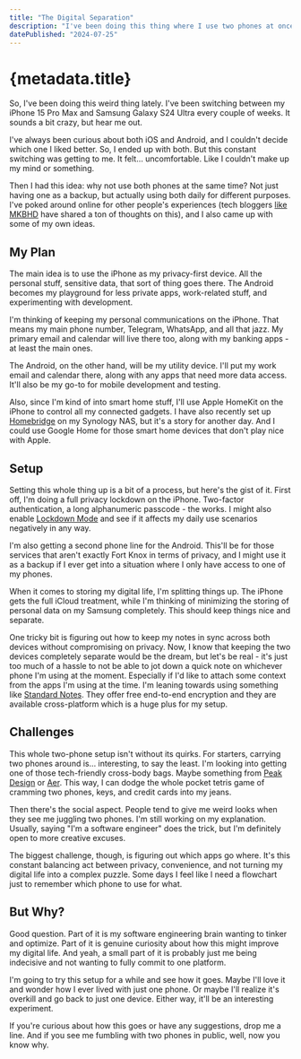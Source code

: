 ```yaml
---
title: "The Digital Separation"
description: "I've been doing this thing where I use two phones at once. Yeah, I know, it sounds a bit nuts. But stick with me here."
datePublished: "2024-07-25"
---
```



# {metadata.title}

So, I've been doing this weird thing lately. I've been switching between my iPhone 15 Pro Max and Samsung Galaxy S24 Ultra every couple of weeks. It sounds a bit crazy, but hear me out.

I've always been curious about both iOS and Android, and I couldn't decide which one I liked better. So, I ended up with both. But this constant switching was getting to me. It felt… uncomfortable. Like I couldn't make up my mind or something.

Then I had this idea: why not use both phones at the same time? Not just having one as a backup, but actually using both daily for different purposes. I've poked around online for other people's experiences (tech bloggers [like MKBHD](https://www.youtube.com/watch?v=QGbfOd_pVvc) have shared a ton of thoughts on this), and I also came up with some of my own ideas.

## My Plan

The main idea is to use the iPhone as my privacy-first device. All the personal stuff, sensitive data, that sort of thing goes there. The Android becomes my playground for less private apps, work-related stuff, and experimenting with development.

I'm thinking of keeping my personal communications on the iPhone. That means my main phone number, Telegram, WhatsApp, and all that jazz. My primary email and calendar will live there too, along with my banking apps - at least the main ones.

The Android, on the other hand, will be my utility device. I'll put my work email and calendar there, along with any apps that need more data access. It'll also be my go-to for mobile development and testing.

Also, since I'm kind of into smart home stuff, I'll use Apple HomeKit on the iPhone to control all my connected gadgets. I have also recently set up [Homebridge](https://homebridge.io) on my Synology NAS, but it's a story for another day. And I could use Google Home for those smart home devices that don't play nice with Apple.

## Setup

Setting this whole thing up is a bit of a process, but here's the gist of it. First off, I'm doing a full privacy lockdown on the iPhone. Two-factor authentication, a long alphanumeric passcode - the works. I might also enable [Lockdown Mode](https://support.apple.com/en-us/105120) and see if it affects my daily use scenarios negatively in any way.

I'm also getting a second phone line for the Android. This'll be for those services that aren't exactly Fort Knox in terms of privacy, and I might use it as a backup if I ever get into a situation where I only have access to one of my phones.

When it comes to storing my digital life, I'm splitting things up. The iPhone gets the full iCloud treatment, while I'm thinking of minimizing the storing of personal data on my Samsung completely. This should keep things nice and separate.

One tricky bit is figuring out how to keep my notes in sync across both devices without compromising on privacy. Now, I know that keeping the two devices completely separate would be the dream, but let's be real - it's just too much of a hassle to not be able to jot down a quick note on whichever phone I'm using at the moment. Especially if I'd like to attach some context from the apps I'm using at the time. I'm leaning towards using something like [Standard Notes](https://standardnotes.com). They offer free end-to-end encryption and they are available cross-platform which is a huge plus for my setup.

## Challenges

This whole two-phone setup isn't without its quirks. For starters, carrying two phones around is… interesting, to say the least. I'm looking into getting one of those tech-friendly cross-body bags. Maybe something from [Peak Design](https://peakdesign.com) or [Aer](https://aersf.com). This way, I can dodge the whole pocket tetris game of cramming two phones, keys, and credit cards into my jeans.

Then there's the social aspect. People tend to give me weird looks when they see me juggling two phones. I'm still working on my explanation. Usually, saying "I'm a software engineer" does the trick, but I'm definitely open to more creative excuses.

The biggest challenge, though, is figuring out which apps go where. It's this constant balancing act between privacy, convenience, and not turning my digital life into a complex puzzle. Some days I feel like I need a flowchart just to remember which phone to use for what.

## But Why?

Good question. Part of it is my software engineering brain wanting to tinker and optimize. Part of it is genuine curiosity about how this might improve my digital life. And yeah, a small part of it is probably just me being indecisive and not wanting to fully commit to one platform.

I'm going to try this setup for a while and see how it goes. Maybe I'll love it and wonder how I ever lived with just one phone. Or maybe I'll realize it's overkill and go back to just one device. Either way, it'll be an interesting experiment.

If you're curious about how this goes or have any suggestions, drop me a line. And if you see me fumbling with two phones in public, well, now you know why.

<DatePublished dateTime={metadata.datePublished} />
